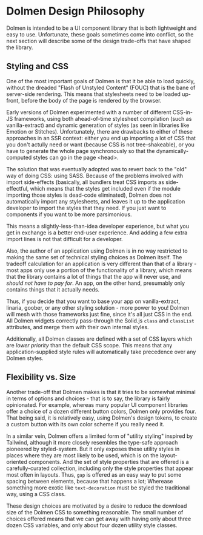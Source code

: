 # Dolmen Design Philosophy

Dolmen is intended to be a UI component library that is both lightweight and easy to use.
Unfortunate, these goals sometimes come into conflict, so the next section will describe
some of the design trade-offs that have shaped the library.

## Styling and CSS

One of the most important goals of Dolmen is that it be able to load quickly, without the
dreaded "Flash of Unstyled Content" (FOUC) that is the bane of server-side rendering. This means
that stylesheets need to be loaded up-front, before the body of the page is rendered by the
browser.

Early versions of Dolmen experimented with a number of different CSS-in-JS frameworks, using
both ahead-of-time stylesheet compilation (such as vanilla-extract) and dynamic generation of styles
(as seen in libraries like Emotion or Stitches). Unfortunately, there are drawbacks to either
of these approaches in an SSR context: either you end up importing a lot of CSS that you don't
actully need or want (because CSS is not tree-shakeable), or you have to generate the whole page
synchronously so that the dynamically-computed styles can go in the page &lt;head&gt;.

The solution that was eventually adopted was to revert back to the "old" way of doing CSS: using
SASS. Because of the problems involved with import side-effects (basically, all bundlers treat
CSS imports as side-effectful, which means that the styles get included even if the module importing
those styles is dead-code eliminated), Dolmen does not automatically import any stylesheets, and
leaves it up to the application developer to import the styles that they need. If you just want to
components if you want to be more parsimonious.

This means a slightly-less-than-idea developer experience, but what you get in exchange is a better
end-user experience. And adding a few extra import lines is not that difficult for a developer.

Also, the author of an application using Dolmen is in no way restricted to making the same set of
technical styling choices as Dolmen itself. The tradeoff calculation for an application is very
different than that of a library - most apps only use a portion of the functionality of
a library, which means that the library contains a lot of things that the app will never use,
and *should not have to pay for*. An app, on the other hand, presumably only contains things
that it actually needs.

Thus, if you decide that you want to base your app on vanilla-extract, linaria, goober, or any
other styling solution - more power to you! Dolmen will mesh with those frameworks just fine,
since it's all just CSS in the end. All Dolmen widgets correctly pass-through the Solid.js
`class` and `classList` attributes, and merge them with their own internal styles.

Additionally, all Dolmen classes are defined with a set of CSS layers which are *lower priority*
than the default CSS scope. This means that any application-supplied style rules will automatically
take precedence over any Dolmen styles.

## Flexibility vs. Size

Another trade-off that Dolmen makes is that it tries to be somewhat minimal in terms of options
and choices - that is to say, the library is fairly opinionated. For example, whereas many popular
UI component libraries offer a choice of a dozen different button colors, Dolmen only provides four.
That being said, it is relatively easy, using Dolmen's design tokens, to create a custom button
with its own color scheme if you really need it.

In a similar vein, Dolmen offers a limited form of "utility styling" inspired by Tailwind, although
it more closely resembles the type-safe approach pioneered by styled-system. But it only exposes
these utility styles in places where they are most likely to be used, which is on the layout-oriented
components. And the set of style properties that are offered is a carefully-curated collection,
including only the style properties that appear most often in layouts. Thus, `gap` is offered
as an easy way to put some spacing between elements, because that happens a lot; Wherease something
more exotic like `text-decoration` must be styled the traditional way, using a CSS class.

These design choices are motivated by a desire to reduce the download size of the Dolmen CSS to
something reasonable. The small number of choices offered means that we can get away with having
only about three dozen CSS variables, and only about four dozen utility style classes.
